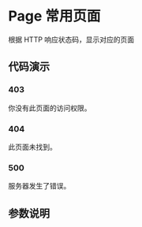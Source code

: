 
# Page 常用页面

<Subtitle>根据 HTTP 响应状态码，显示对应的页面</Subtitle>

## 代码演示

### 403

你没有此页面的访问权限。

<Canvas>
  <Story id="functional-components-page--forbidden" />
</Canvas>

### 404

此页面未找到。

<Canvas>
  <Story id="functional-components-page--not-found" />
</Canvas>

### 500

服务器发生了错误。

<Canvas>
  <Story id="functional-components-page--internal-server-error" />
</Canvas>

## 参数说明

<ArgsTable of={Page} />
